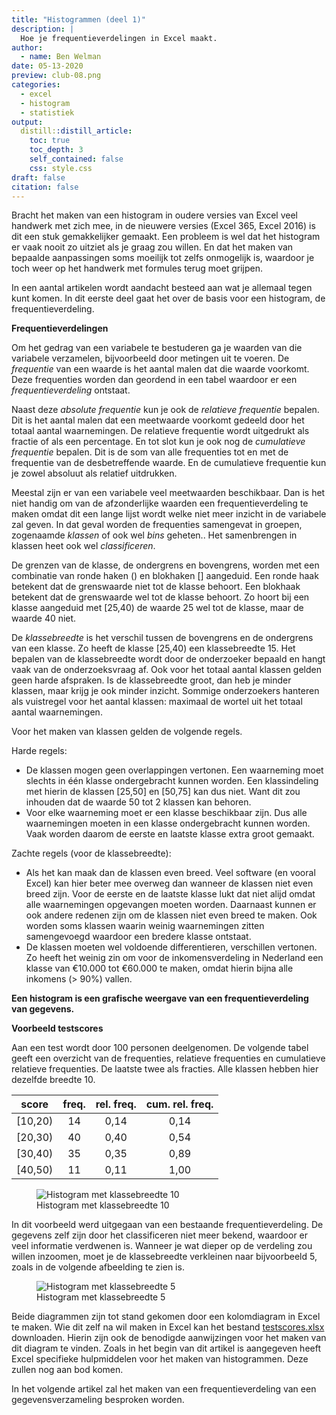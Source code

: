 ```yaml
---
title: "Histogrammen (deel 1)"
description: |
  Hoe je frequentieverdelingen in Excel maakt.
author:
  - name: Ben Welman
date: 05-13-2020
preview: club-08.png
categories:
  - excel
  - histogram
  - statistiek
output:
  distill::distill_article:
    toc: true
    toc_depth: 3
    self_contained: false
    css: style.css
draft: false
citation: false
---
```


Bracht het maken van een histogram in oudere versies van Excel veel handwerk met zich mee, in de nieuwere versies (Excel 365, Excel 2016) is dit een stuk gemakkelijker gemaakt. Een probleem is wel dat het histogram er vaak nooit zo uitziet als je graag zou willen. En dat het maken van bepaalde aanpassingen soms moeilijk tot zelfs onmogelijk is, waardoor je toch weer op het handwerk met formules terug moet grijpen.

In een aantal artikelen wordt aandacht besteed aan wat je allemaal tegen kunt komen. In dit eerste deel gaat het over de basis voor een histogram, de frequentieverdeling.

**Frequentieverdelingen**

Om het gedrag van een variabele te bestuderen ga je waarden van die variabele verzamelen, bijvoorbeeld door metingen uit te voeren. De *frequentie* van een waarde is het aantal malen dat die waarde voorkomt. Deze frequenties worden dan geordend in een tabel waardoor er een *frequentieverdeling* ontstaat.

Naast deze *absolute frequentie* kun je ook de *relatieve frequentie* bepalen. Dit is het aantal malen dat een meetwaarde voorkomt gedeeld door het totaal aantal waarnemingen. De relatieve frequentie wordt uitgedrukt als fractie of als een percentage. En tot slot kun je ook nog de *cumulatieve frequentie* bepalen. Dit is de som van alle frequenties tot en met de frequentie van de desbetreffende waarde. En de cumulatieve frequentie kun je zowel absoluut als relatief uitdrukken.

Meestal zijn er van een variabele veel meetwaarden beschikbaar. Dan is het niet handig om van de afzonderlijke waarden een frequentieverdeling te maken omdat dit een lange lijst wordt welke niet meer inzicht in de variabele zal geven. In dat geval worden de frequenties samengevat in groepen, zogenaamde *klassen* of ook wel *bins* geheten.. Het samenbrengen in klassen heet ook wel *classificeren*.

De grenzen van de klasse, de ondergrens en bovengrens, worden met een combinatie van ronde haken () en blokhaken [] aangeduid. Een ronde haak betekent dat de grenswaarde niet tot de klasse behoort. Een blokhaak betekent dat de grenswaarde wel tot de klasse behoort. Zo hoort bij een klasse aangeduid met [25,40) de waarde 25 wel tot de klasse, maar de waarde 40 niet.

De *klassebreedte* is het verschil tussen de bovengrens en de ondergrens van een klasse. Zo heeft de klasse [25,40) een klassebreedte 15. Het bepalen van de klassebreedte wordt door de onderzoeker bepaald en hangt vaak van de onderzoeksvraag af. Ook voor het totaal aantal klassen gelden geen harde afspraken. Is de klassebreedte groot, dan heb je minder klassen, maar krijg je ook minder inzicht. Sommige onderzoekers hanteren als vuistregel voor het aantal klassen: maximaal de wortel uit het totaal aantal waarnemingen.

Voor het maken van klassen gelden de volgende regels.

Harde regels:

+ De klassen mogen geen overlappingen vertonen. Een waarneming moet slechts in één klasse ondergebracht kunnen worden. Een klassindeling met hierin de klassen [25,50] en [50,75] kan dus niet. Want dit zou inhouden dat de waarde 50 tot 2 klassen kan behoren.
+ Voor elke waarneming moet er een klasse beschikbaar zijn. Dus alle waarnemingen moeten in een klasse ondergebracht kunnen worden. Vaak worden daarom de eerste en laatste klasse extra groot gemaakt.

Zachte regels (voor de klassebreedte):

+ Als het kan maak dan de klassen even breed. Veel software (en vooral Excel) kan hier beter mee overweg dan wanneer de klassen niet even breed zijn. Voor de eerste en de laatste klasse lukt dat niet alijd omdat alle waarnemingen opgevangen moeten worden. Daarnaast kunnen er ook andere redenen zijn om de klassen niet even breed te maken. Ook worden soms klassen waarin weinig waarnemingen zitten samengevoegd waardoor een bredere klasse ontstaat.
+ De klassen moeten wel voldoende differentieren, verschillen vertonen. Zo heeft het weinig zin om voor de inkomensverdeling in Nederland een klasse van €10.000 tot €60.000 te maken, omdat hierin bijna alle inkomens (> 90%) vallen.

**Een histogram is een grafische weergave van een frequentieverdeling van gegevens.**

**Voorbeeld testscores**

Aan een test wordt door 100 personen deelgenomen. De volgende tabel geeft een overzicht van de frequenties, relatieve frequenties en cumulatieve relatieve frequenties. De laatste twee als fracties. Alle klassen hebben hier dezelfde breedte 10.

|score  |freq.|rel. freq.|cum. rel. freq.|
|:-----:|:---:|:--------:|:-------------:|
|[10,20)|14   |0,14      |0,14           |
|[20,30)|40   |0,40      |0,54           |
|[30,40)|35   |0,35      |0,89           |
|[40,50)|11   |0,11      |1,00           |

![Histogram met klassebreedte 10](testscores-histogram-grof.png)


In dit voorbeeld werd uitgegaan van een bestaande frequentieverdeling. De gegevens zelf zijn door het classificeren niet meer bekend, waardoor er veel informatie verdwenen is. Wanneer je wat dieper op de verdeling zou willen inzoomen, moet je de klassebreedte verkleinen naar bijvoorbeeld 5, zoals in de volgende afbeelding te zien is.

![Histogram met klassebreedte 5](testscores-histogram-fijn.png)

Beide diagrammen zijn tot stand gekomen door een kolomdiagram in Excel te maken. Wie dit zelf na wil maken in Excel kan het bestand [testscores.xlsx](/download/testscores.xlsx) downloaden. Hierin zijn ook de benodigde aanwijzingen voor het maken van dit diagram te vinden. Zoals in het begin van dit artikel is aangegeven heeft Excel specifieke hulpmiddelen voor het maken van histogrammen. Deze zullen nog aan bod komen.

In het volgende artikel zal het maken van een frequentieverdeling van een gegevensverzameling besproken worden.
